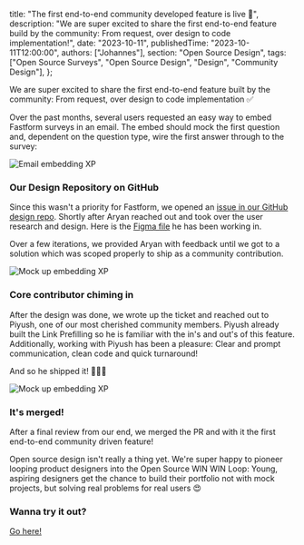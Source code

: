 

  title: "The first end-to-end community developed feature is live 🚢",
  description:
    "We are super excited to share the first end-to-end feature build by the community: From request, over design to code implementation!",
  date: "2023-10-11",
  publishedTime: "2023-10-11T12:00:00",
  authors: ["Johannes"],
  section: "Open Source Design",
  tags: ["Open Source Surveys", "Open Source Design", "Design", "Community Design"],
};

<AuthorBox name="Johannes" title="Co-Founder" date="October 11th, 2023" duration="4" />

<p className="text-lg font-semibold">We are super excited to share the first end-to-end feature built by the community: From request, over design to code implementation ✅</p>

Over the past months, several users requested an easy way to embed Fastform surveys in an email. The embed should mock the first question and, dependent on the question type, wire the first answer through to the survey:

<Image
  src={EmailGIF}
  alt="Email embedding XP"
  className="rounded-lg w-full"
/>

### Our Design Repository on GitHub

Since this wasn't a priority for Fastform, we opened an <a href="https://github.com/fastform/design/issues/19" target="_blank">issue in our GitHub design repo</a>. Shortly after Aryan reached out and took over the user research and design. Here is the <a href="https://www.figma.com/file/6gtywfMneiONru4A5egbwi/Embedding-Experience?type=design&node-id=82%3A829&mode=design&t=mCsVx1VPtm1vPqgf-1">Figma file</a> he has been working in.

Over a few iterations, we provided Aryan with feedback until we got to a solution which was scoped properly to ship as a community contribution.

<Image
  src={FigmaMock}
  alt="Mock up embedding XP"
  className="rounded-lg w-full"
/>

### Core contributor chiming in

After the design was done, we wrote up the ticket and reached out to Piyush, one of our most cherished community members. Piyush already built the Link Prefilling so he is familiar with the in's and out's of this feature. Additionally, working with Piyush has been a pleasure: Clear and prompt communication, clean code and quick turnaround!

And so he shipped it! 🚢🚢🚢

<Image
  src={PiyushPR}
  alt="Mock up embedding XP"
  className="rounded-lg w-full"
/>

### It's merged!

After a final review from our end, we merged the PR and with it the first end-to-end community driven feature!

Open source design isn't really a thing yet. We're super happy to pioneer looping product designers into the Open Source WIN WIN Loop: Young, aspiring designers get the chance to build their portfolio not with mock projects, but solving real problems for real users 😍 


### Wanna try it out? 
<a href="https://app.fastform.com" target="_blank">Go here!</a>

